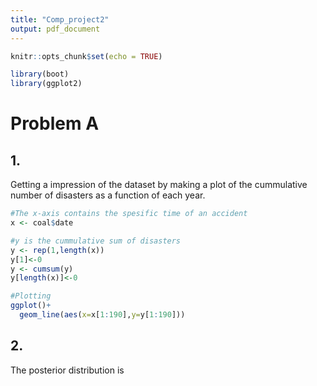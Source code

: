 ```yaml
---
title: "Comp_project2"
output: pdf_document
---
```


```r
knitr::opts_chunk$set(echo = TRUE)
```

```r
library(boot)
library(ggplot2)
```

# Problem A

## 1.

Getting a impression of the dataset by making a plot of the cummulative number of disasters as a function of each year.
```r
#The x-axis contains the spesific time of an accident
x <- coal$date

#y is the cummulative sum of disasters
y <- rep(1,length(x))
y[1]<-0
y <- cumsum(y)
y[length(x)]<-0

#Plotting
ggplot()+
  geom_line(aes(x=x[1:190],y=y[1:190]))

```
## 2.

The posterior distribution is 
